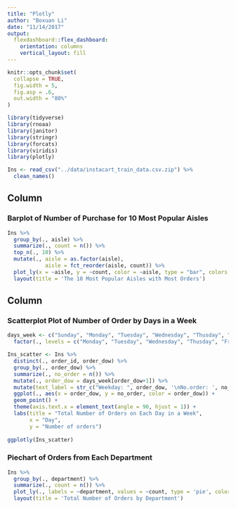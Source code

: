 ```yaml
---
title: "Plotly"
author: "Boxuan Li"
date: "11/14/2017"
output:
  flexdashboard::flex_dashboard:
    orientation: columns
    vertical_layout: fill
---
```


```r
knitr::opts_chunk$set(
  collapse = TRUE,
  fig.width = 5,
  fig.asp = .6,
  out.width = "80%"
)

library(tidyverse)
library(rnoaa)
library(janitor)
library(stringr)
library(forcats)
library(viridis)
library(plotly)
```

```r
Ins <- read_csv("../data/instacart_train_data.csv.zip") %>%
  clean_names()
```

Column {data-width=650}
-----------------------------------------------------------------------

### Barplot of Number of Purchase for 10 Most Popular Aisles

```r
Ins %>%
  group_by(., aisle) %>%
  summarize(., count = n()) %>%
  top_n(., 10) %>%
  mutate(., aisle = as.factor(aisle),
            aisle = fct_reorder(aisle, count)) %>%
  plot_ly(x = ~aisle, y = ~count, color = ~aisle, type = "bar", colors = "Set1") %>%
  layout(title = 'The 10 Most Popular Aisles with Most Orders')
```

Column {data-width=450, .tabset}
-----------------------------------------------------------------------

### Scatterplot Plot of Number of Order by Days in a Week

```r
days_week <- c("Sunday", "Monday", "Tuesday", "Wednesday", "Thusday", "Friday", "Saturday") %>%
  factor(., levels = c("Monday", "Tuesday", "Wednesday", "Thusday", "Friday", "Saturday", "Sunday"))

Ins_scatter <- Ins %>%
  distinct(., order_id, order_dow) %>%
  group_by(., order_dow) %>%
  summarize(., no_order = n()) %>%
  mutate(., order_dow = days_week[order_dow+1]) %>%
  mutate(text_label = str_c("Weekday: ", order_dow, '\nNo.order: ', no_order)) %>% 
  ggplot(., aes(x = order_dow, y = no_order, color = order_dow)) +
  geom_point() +
  theme(axis.text.x = element_text(angle = 90, hjust = 1)) +
  labs(title = "Total Number of Orders on Each Day in a Week",
       x = "Day",
       y = "Number of orders")
  
ggplotly(Ins_scatter)
```

### Piechart of Orders from Each Department

```r
Ins %>%
  group_by(., department) %>%
  summarize(., count = n()) %>%
  plot_ly(., labels = ~department, values = ~count, type = 'pie', colors = "Set1") %>%
  layout(title = 'Total Number of Orders by Department')
```
